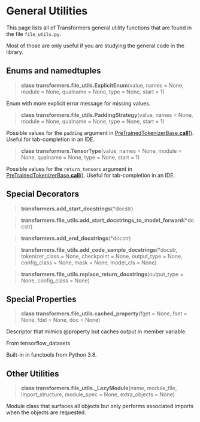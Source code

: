 <script>
</script>

<!--Copyright 2021 The HuggingFace Team. All rights reserved.

Licensed under the Apache License, Version 2.0 (the "License"); you may not use this file except in compliance with
the License. You may obtain a copy of the License at

http://www.apache.org/licenses/LICENSE-2.0

Unless required by applicable law or agreed to in writing, software distributed under the License is distributed on
an "AS IS" BASIS, WITHOUT WARRANTIES OR CONDITIONS OF ANY KIND, either express or implied. See the License for the
specific language governing permissions and limitations under the License.
-->

# General Utilities

This page lists all of Transformers general utility functions that are found in the file `file_utils.py`.

Most of those are only useful if you are studying the general code in the library.


## Enums and namedtuples

<a id='transformers.file_utils.ExplicitEnum'></a>
> **class transformers.file\_utils.ExplicitEnum**(value, names = None, module = None, qualname = None, type = None, start = 1)


Enum with more explicit error message for missing values.


<a id='transformers.file_utils.PaddingStrategy'></a>
> **class transformers.file\_utils.PaddingStrategy**(value, names = None, module = None, qualname = None, type = None, start = 1)


Possible values for the `padding` argument in [PreTrainedTokenizerBase.__call__()](internal/tokenization_utils.html#transformers.PreTrainedTokenizerBase.__call__). Useful for tab-completion
in an IDE.


<a id='transformers.TensorType'></a>
> **class transformers.TensorType**(value, names = None, module = None, qualname = None, type = None, start = 1)


Possible values for the `return_tensors` argument in [PreTrainedTokenizerBase.__call__()](internal/tokenization_utils.html#transformers.PreTrainedTokenizerBase.__call__). Useful for
tab-completion in an IDE.


## Special Decorators

<a id='transformers.add_start_docstrings'></a>
> **transformers.add\_start\_docstrings**(*docstr)

<a id='transformers.file_utils.add_start_docstrings_to_model_forward'></a>
> **transformers.file\_utils.add\_start\_docstrings\_to\_model\_forward**(*docstr)

<a id='transformers.add_end_docstrings'></a>
> **transformers.add\_end\_docstrings**(*docstr)

<a id='transformers.file_utils.add_code_sample_docstrings'></a>
> **transformers.file\_utils.add\_code\_sample\_docstrings**(*docstr, tokenizer_class = None, checkpoint = None, output_type = None, config_class = None, mask = None, model_cls = None)

<a id='transformers.file_utils.replace_return_docstrings'></a>
> **transformers.file\_utils.replace\_return\_docstrings**(output_type = None, config_class = None)

## Special Properties

<a id='transformers.file_utils.cached_property'></a>
> **class transformers.file\_utils.cached\_property**(fget = None, fset = None, fdel = None, doc = None)


Descriptor that mimics @property but caches output in member variable.

From tensorflow_datasets

Built-in in functools from Python 3.8.


## Other Utilities

<a id='transformers.file_utils._LazyModule'></a>
> **class transformers.file\_utils.\_LazyModule**(name, module_file, import_structure, module_spec = None, extra_objects = None)


Module class that surfaces all objects but only performs associated imports when the objects are requested.

